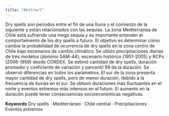 ```yaml
---
title: "Abstract"
---
```



Dry spells son periodos entre el fin de una lluvia y el comienzo de la siguiente y están relacionados con las sequías. La zona Mediterránea de Chile está sufriendo una mega sequía y es importante entender el comportamiento de los dry spells a futuro. El objetivo es determinar cómo cambia la probabilidad de ocurrencia de dry spells en la zona centro de Chile bajo escenarios de cambio climático. Se utilizó precipitaciones diarias de tres modelos (dominio SAM-44); escenario histórico (1951-2005) y RCPs (2006-1959) desde CORDEX. Se estimó cantidad de dry spells, duración promedio y coeficiente de variación y percentil 99 de la duración. Se observó diferencias en todos los parámetros. El sur de la zona presenta mayor cantidad de dry spells, pero de menor duración, debido a la frecuencia de lluvias en el sur. Se obtuvo duraciones más fluctuantes en el norte y eventos extremos más intensos en el futuro. El aumento en la duración puede tener consecuencias socioeconómicas negativas.

**Keywords** Dry spells · Mediterráneo · Chile central · Precipitaciones · Eventos extremos